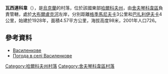 {{coord|49|46|38|N|37|2|18|E|scale:100000_region:UA|display=title}}

'''瓦西連科韋'''（{{lang-uk|Василенкове}}），是[[烏克蘭|烏克蘭]]的村落，位於該國東部[[哈爾科夫州|哈爾科夫州]]，由[[舍夫琴科韋區|舍夫琴科韋區]]負責管轄，處於[[大布爾盧克河|大布爾盧克河]]左岸，分別距離[[格季馬尼夫卡_(舍夫琴科韋區)|格季馬尼夫卡]]3公里和[[巴扎利伊夫卡|巴扎利伊夫卡]]4公里，始建於1928年，面積4.57平方公里，海拔高度98米，2001年人口726。

==參考資料==
* [http://w1.c1.rada.gov.ua/pls/z7502/A005?rdat1=09.01.2009&rf7571=34218 Василенкове]
* [http://weather.in.ua/ua/har'kovskaja/2550 Погода в селі Василенкове] {{Wayback|url=http://weather.in.ua/ua/har%27kovskaja/2550 |date=20160323021448 }}

{{DEFAULTSORT:Василенкове}}
[[Category:哈爾科夫州村落|Category:哈爾科夫州村落]]
[[Category:舍夫琴科韋區村落|Category:舍夫琴科韋區村落]]


{{Kharkiv-geo-stub}}